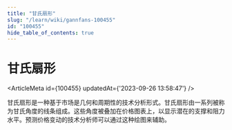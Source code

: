 ```yaml
---
title: "甘氏扇形"
slug: "/learn/wiki/gannfans-100455"
id: "100455"
hide_table_of_contents: true
---
```



# 甘氏扇形

<ArticleMeta id={100455} updatedAt={'2023-09-26 13:58:47'} />
<div className='border-solid border-b border-t-0 my-4 border-[var(--ifm-color-gray-300)]' />

甘氏扇形是一种基于市场是几何和周期性的技术分析形式。甘氏扇形由一系列被称为甘氏角度的线条组成。这些角度被叠加在价格图表上，以显示潜在的支撑和阻力水平。预测价格变动的技术分析师可以通过这种绘图来辅助。
